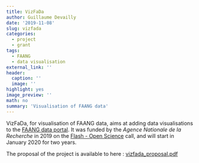 ```yaml
---
title: VizFaDa
author: Guillaume Devailly
date: '2019-11-08'
slug: vizfada
categories:
  - project
  - grant
tags:
  - FAANG
  - data visualisation
external_link: ''
header:
  caption: ''
  image: ''
highlight: yes
image_preview: ''
math: no
summary: 'Visualisation of FAANG data'
---
```


VizFaDa, for visualisation of FAANG data, aims at adding data visualisations to the [FAANG data portal](https://data.faang.org/home).
It was funded by the *Agence Nationale de la Recherche* in 2019 on the
[Flash - Open Science](https://anr.fr/fr/detail/call/appel-flash-science-ouverte-pratiques-de-recherche-et-donnees-ouvertes/) call,
and will start in January 2020 for two years.

The proposal of the project is available to here : [vizfada_proposal.pdf](/files/vizfada_proposal.pdf)
